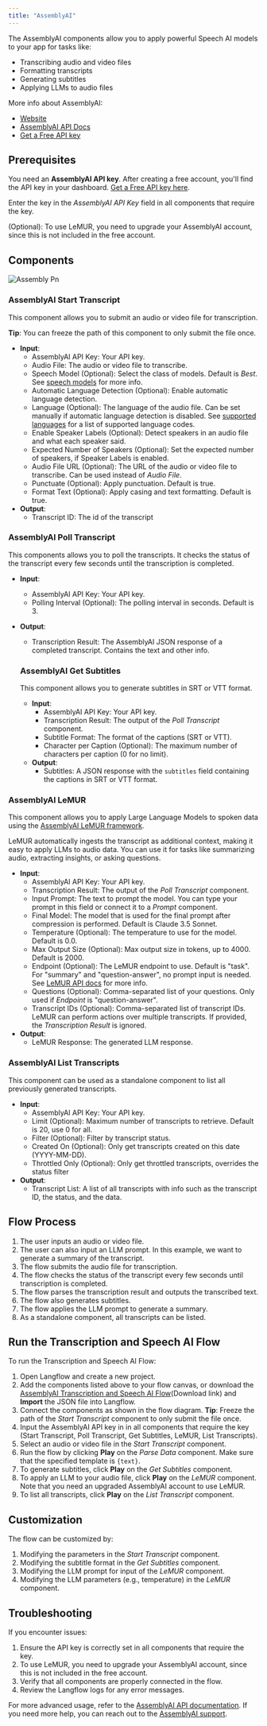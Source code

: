 ```yaml
---
title: "AssemblyAI"
---
```


The AssemblyAI components allow you to apply powerful Speech AI models to your app for tasks like:

- Transcribing audio and video files
- Formatting transcripts
- Generating subtitles
- Applying LLMs to audio files

More info about AssemblyAI:

- [Website](https://www.assemblyai.com/)
- [AssemblyAI API Docs](https://www.assemblyai.com/docs)
- [Get a Free API key](https://www.assemblyai.com/dashboard/signup)

## **Prerequisites**[**​**](https://docs.langflow.org/integrations-assemblyai#prerequisites)

You need an **AssemblyAI API key**. After creating a free account, you'll find the API key in your dashboard. [Get a Free API key here](https://www.assemblyai.com/dashboard/signup).

Enter the key in the _AssemblyAI API Key_ field in all components that require the key.

(Optional): To use LeMUR, you need to upgrade your AssemblyAI account, since this is not included in the free account.

## **Components**[**​**](https://docs.langflow.org/integrations-assemblyai#components)

![Assembly Pn](/images/assembly.png)

### **AssemblyAI Start Transcript**[**​**](https://docs.langflow.org/integrations-assemblyai#assemblyai-start-transcript)

This component allows you to submit an audio or video file for transcription.

**Tip**: You can freeze the path of this component to only submit the file once.

- **Input**:
  - AssemblyAI API Key: Your API key.
  - Audio File: The audio or video file to transcribe.
  - Speech Model (Optional): Select the class of models. Default is _Best_. See [speech models](https://www.assemblyai.com/docs/speech-to-text/speech-recognition#select-the-speech-model-with-best-and-nano) for more info.
  - Automatic Language Detection (Optional): Enable automatic language detection.
  - Language (Optional): The language of the audio file. Can be set manually if automatic language detection is disabled. See [supported languages](https://www.assemblyai.com/docs/getting-started/supported-languages) for a list of supported language codes.
  - Enable Speaker Labels (Optional): Detect speakers in an audio file and what each speaker said.
  - Expected Number of Speakers (Optional): Set the expected number of speakers, if Speaker Labels is enabled.
  - Audio File URL (Optional): The URL of the audio or video file to transcribe. Can be used instead of _Audio File_.
  - Punctuate (Optional): Apply punctuation. Default is true.
  - Format Text (Optional): Apply casing and text formatting. Default is true.
- **Output**:
  - Transcript ID: The id of the transcript

### **AssemblyAI Poll Transcript**[**​**](https://docs.langflow.org/integrations-assemblyai#assemblyai-poll-transcript)

This components allows you to poll the transcripts. It checks the status of the transcript every few seconds until the transcription is completed.

- **Input**:
  - AssemblyAI API Key: Your API key.
  - Polling Interval (Optional): The polling interval in seconds. Default is 3.
- **Output**:
  - Transcription Result: The AssemblyAI JSON response of a completed transcript. Contains the text and other info.

  ### **AssemblyAI Get Subtitles**[**​**](https://docs.langflow.org/integrations-assemblyai#assemblyai-get-subtitles)

  This component allows you to generate subtitles in SRT or VTT format.
  - **Input**:
    - AssemblyAI API Key: Your API key.
    - Transcription Result: The output of the _Poll Transcript_ component.
    - Subtitle Format: The format of the captions (SRT or VTT).
    - Character per Caption (Optional): The maximum number of characters per caption (0 for no limit).
  - **Output**:
    - Subtitles: A JSON response with the `subtitles` field containing the captions in SRT or VTT format.

### **AssemblyAI LeMUR**[**​**](https://docs.langflow.org/integrations-assemblyai#assemblyai-lemur)

This component allows you to apply Large Language Models to spoken data using the [AssemblyAI LeMUR framework](https://www.assemblyai.com/docs/lemur).

LeMUR automatically ingests the transcript as additional context, making it easy to apply LLMs to audio data. You can use it for tasks like summarizing audio, extracting insights, or asking questions.

- **Input**:
  - AssemblyAI API Key: Your API key.
  - Transcription Result: The output of the _Poll Transcript_ component.
  - Input Prompt: The text to prompt the model. You can type your prompt in this field or connect it to a _Prompt_ component.
  - Final Model: The model that is used for the final prompt after compression is performed. Default is Claude 3.5 Sonnet.
  - Temperature (Optional): The temperature to use for the model. Default is 0.0.
  - Max Output Size (Optional): Max output size in tokens, up to 4000. Default is 2000.
  - Endpoint (Optional): The LeMUR endpoint to use. Default is "task". For "summary" and "question-answer", no prompt input is needed. See [LeMUR API docs](https://www.assemblyai.com/docs/api-reference/lemur/) for more info.
  - Questions (Optional): Comma-separated list of your questions. Only used if _Endpoint_ is "question-answer".
  - Transcript IDs (Optional): Comma-separated list of transcript IDs. LeMUR can perform actions over multiple transcripts. If provided, the _Transcription Result_ is ignored.
- **Output**:
  - LeMUR Response: The generated LLM response.

### **AssemblyAI List Transcripts**

This component can be used as a standalone component to list all previously generated transcripts.

- **Input**:
  - AssemblyAI API Key: Your API key.
  - Limit (Optional): Maximum number of transcripts to retrieve. Default is 20, use 0 for all.
  - Filter (Optional): Filter by transcript status.
  - Created On (Optional): Only get transcripts created on this date (YYYY-MM-DD).
  - Throttled Only (Optional): Only get throttled transcripts, overrides the status filter
- **Output**:
  - Transcript List: A list of all transcripts with info such as the transcript ID, the status, and the data.

## **Flow Process**

1. The user inputs an audio or video file.
2. The user can also input an LLM prompt. In this example, we want to generate a summary of the transcript.
3. The flow submits the audio file for transcription.
4. The flow checks the status of the transcript every few seconds until transcription is completed.
5. The flow parses the transcription result and outputs the transcribed text.
6. The flow also generates subtitles.
7. The flow applies the LLM prompt to generate a summary.
8. As a standalone component, all transcripts can be listed.

## **Run the Transcription and Speech AI Flow**[**​**](https://docs.langflow.org/integrations-assemblyai#run-the-transcription-and-speech-ai-flow)

To run the Transcription and Speech AI Flow:

1. Open Langflow and create a new project.
2. Add the components listed above to your flow canvas, or download the [AssemblyAI Transcription and Speech AI Flow](https://docs.langflow.org/assets/files/AssemblyAI_Flow-368be24ae9542f0b8b5253cc9d97b42f.json)(Download link) and **Import** the JSON file into Langflow.
3. Connect the components as shown in the flow diagram. **Tip**: Freeze the path of the _Start Transcript_ component to only submit the file once.
4. Input the AssemblyAI API key in in all components that require the key (Start Transcript, Poll Transcript, Get Subtitles, LeMUR, List Transcripts).
5. Select an audio or video file in the _Start Transcript_ component.
6. Run the flow by clicking **Play** on the _Parse Data_ component. Make sure that the specified template is `{text}`.
7. To generate subtitles, click **Play** on the _Get Subtitles_ component.
8. To apply an LLM to your audio file, click **Play** on the _LeMUR_ component. Note that you need an upgraded AssemblyAI account to use LeMUR.
9. To list all transcripts, click **Play** on the _List Transcript_ component.

## **Customization**

The flow can be customized by:

1. Modifying the parameters in the _Start Transcript_ component.
2. Modifying the subtitle format in the _Get Subtitles_ component.
3. Modifying the LLM prompt for input of the _LeMUR_ component.
4. Modifying the LLM parameters (e.g., temperature) in the _LeMUR_ component.

## **Troubleshooting**

If you encounter issues:

1. Ensure the API key is correctly set in all components that require the key.
2. To use LeMUR, you need to upgrade your AssemblyAI account, since this is not included in the free account.
3. Verify that all components are properly connected in the flow.
4. Review the Langflow logs for any error messages.

For more advanced usage, refer to the [AssemblyAI API documentation](https://www.assemblyai.com/docs/). If you need more help, you can reach out to the [AssemblyAI support](https://www.assemblyai.com/contact/support).